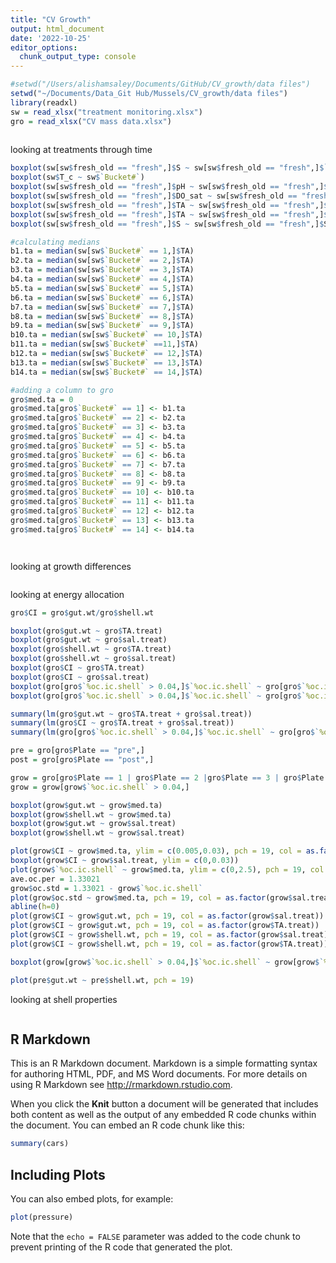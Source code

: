 ```yaml
---
title: "CV Growth"
output: html_document
date: '2022-10-25'
editor_options: 
  chunk_output_type: console
---
```


```r
#setwd("/Users/alishamsaley/Documents/GitHub/CV_growth/data files")
setwd("~/Documents/Data_Git Hub/Mussels/CV_growth/data files")
library(readxl)
sw = read_xlsx("treatment monitoring.xlsx")
gro = read_xlsx("CV mass data.xlsx") 
  
```

looking at treatments through time
```r
boxplot(sw[sw$fresh_old == "fresh",]$S ~ sw[sw$fresh_old == "fresh",]$`Bucket#`)
boxplot(sw$T_c ~ sw$`Bucket#`)
boxplot(sw[sw$fresh_old == "fresh",]$pH ~ sw[sw$fresh_old == "fresh",]$`Bucket#`)
boxplot(sw[sw$fresh_old == "fresh",]$DO_sat ~ sw[sw$fresh_old == "fresh",]$`Bucket#`)
boxplot(sw[sw$fresh_old == "fresh",]$TA ~ sw[sw$fresh_old == "fresh",]$`Bucket#`)
boxplot(sw[sw$fresh_old == "fresh",]$TA ~ sw[sw$fresh_old == "fresh",]$TA.treat)
boxplot(sw[sw$fresh_old == "fresh",]$S ~ sw[sw$fresh_old == "fresh",]$Sal.treat)

#calculating medians
b1.ta = median(sw[sw$`Bucket#` == 1,]$TA)
b2.ta = median(sw[sw$`Bucket#` == 2,]$TA)
b3.ta = median(sw[sw$`Bucket#` == 3,]$TA)
b4.ta = median(sw[sw$`Bucket#` == 4,]$TA)
b5.ta = median(sw[sw$`Bucket#` == 5,]$TA)
b6.ta = median(sw[sw$`Bucket#` == 6,]$TA)
b7.ta = median(sw[sw$`Bucket#` == 7,]$TA)
b8.ta = median(sw[sw$`Bucket#` == 8,]$TA)
b9.ta = median(sw[sw$`Bucket#` == 9,]$TA)
b10.ta = median(sw[sw$`Bucket#` == 10,]$TA)
b11.ta = median(sw[sw$`Bucket#` ==11,]$TA)
b12.ta = median(sw[sw$`Bucket#` == 12,]$TA)
b13.ta = median(sw[sw$`Bucket#` == 13,]$TA)
b14.ta = median(sw[sw$`Bucket#` == 14,]$TA)

#adding a column to gro
gro$med.ta = 0
gro$med.ta[gro$`Bucket#` == 1] <- b1.ta
gro$med.ta[gro$`Bucket#` == 2] <- b2.ta
gro$med.ta[gro$`Bucket#` == 3] <- b3.ta
gro$med.ta[gro$`Bucket#` == 4] <- b4.ta
gro$med.ta[gro$`Bucket#` == 5] <- b5.ta
gro$med.ta[gro$`Bucket#` == 6] <- b6.ta
gro$med.ta[gro$`Bucket#` == 7] <- b7.ta
gro$med.ta[gro$`Bucket#` == 8] <- b8.ta
gro$med.ta[gro$`Bucket#` == 9] <- b9.ta
gro$med.ta[gro$`Bucket#` == 10] <- b10.ta
gro$med.ta[gro$`Bucket#` == 11] <- b11.ta
gro$med.ta[gro$`Bucket#` == 12] <- b12.ta
gro$med.ta[gro$`Bucket#` == 13] <- b13.ta
gro$med.ta[gro$`Bucket#` == 14] <- b14.ta




```

looking at growth differences
```r
```

looking at energy allocation
```r
gro$CI = gro$gut.wt/gro$shell.wt

boxplot(gro$gut.wt ~ gro$TA.treat)
boxplot(gro$gut.wt ~ gro$sal.treat)
boxplot(gro$shell.wt ~ gro$TA.treat)
boxplot(gro$shell.wt ~ gro$sal.treat)
boxplot(gro$CI ~ gro$TA.treat)
boxplot(gro$CI ~ gro$sal.treat)
boxplot(gro[gro$`%oc.ic.shell` > 0.04,]$`%oc.ic.shell` ~ gro[gro$`%oc.ic.shell` > 0.04,]$TA.treat, ylim = c(-1,3))
boxplot(gro[gro$`%oc.ic.shell` > 0.04,]$`%oc.ic.shell` ~ gro[gro$`%oc.ic.shell` > 0.04,]$sal.treat, ylim = c(-1,3))

summary(lm(gro$gut.wt ~ gro$TA.treat + gro$sal.treat))
summary(lm(gro$CI ~ gro$TA.treat + gro$sal.treat))
summary(lm(gro[gro$`%oc.ic.shell` > 0.04,]$`%oc.ic.shell` ~ gro[gro$`%oc.ic.shell` > 0.04,]$TA.treat + gro[gro$`%oc.ic.shell` > 0.04,]$sal.treat))

pre = gro[gro$Plate == "pre",]
post = gro[gro$Plate == "post",]

grow = gro[gro$Plate == 1 | gro$Plate == 2 |gro$Plate == 3 | gro$Plate == 4| gro$Plate == 5 |gro$Plate == 6 | gro$Plate == 7| gro$Plate == 8| gro$Plate == 9| gro$Plate == 10| gro$Plate == 11| gro$Plate == 12,]
grow = grow[grow$`%oc.ic.shell` > 0.04,]

boxplot(grow$gut.wt ~ grow$med.ta)
boxplot(grow$shell.wt ~ grow$med.ta)
boxplot(grow$gut.wt ~ grow$sal.treat)
boxplot(grow$shell.wt ~ grow$sal.treat)

plot(grow$CI ~ grow$med.ta, ylim = c(0.005,0.03), pch = 19, col = as.factor(grow$sal.treat))
boxplot(grow$CI ~ grow$sal.treat, ylim = c(0,0.03))
plot(grow$`%oc.ic.shell` ~ grow$med.ta, ylim = c(0,2.5), pch = 19, col = as.factor(grow$sal.treat))
ave.oc.per = 1.33021
grow$oc.std = 1.33021 - grow$`%oc.ic.shell`
plot(grow$oc.std ~ grow$med.ta, pch = 19, col = as.factor(grow$sal.treat), ylim = c(-2,2))
abline(h=0)
plot(grow$CI ~ grow$gut.wt, pch = 19, col = as.factor(grow$sal.treat))
plot(grow$CI ~ grow$gut.wt, pch = 19, col = as.factor(grow$TA.treat))
plot(grow$CI ~ grow$shell.wt, pch = 19, col = as.factor(grow$sal.treat))
plot(grow$CI ~ grow$shell.wt, pch = 19, col = as.factor(grow$TA.treat))

boxplot(grow[grow$`%oc.ic.shell` > 0.04,]$`%oc.ic.shell` ~ grow[grow$`%oc.ic.shell` > 0.04,]$sal.treat, ylim = c(-1,3))

plot(pre$gut.wt ~ pre$shell.wt, pch = 19)


```

looking at shell properties
```r
```


## R Markdown

This is an R Markdown document. Markdown is a simple formatting syntax for authoring HTML, PDF, and MS Word documents. For more details on using R Markdown see <http://rmarkdown.rstudio.com>.

When you click the **Knit** button a document will be generated that includes both content as well as the output of any embedded R code chunks within the document. You can embed an R code chunk like this:

```r
summary(cars)
```

## Including Plots

You can also embed plots, for example:

```r
plot(pressure)
```

Note that the `echo = FALSE` parameter was added to the code chunk to prevent printing of the R code that generated the plot.
